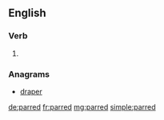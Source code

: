 ==English==

===Verb===
{{head|en|verb form}}

# {{en-past of|par}}

===Anagrams===
* [[draper#English|draper]]

[[de:parred]]
[[fr:parred]]
[[mg:parred]]
[[simple:parred]]